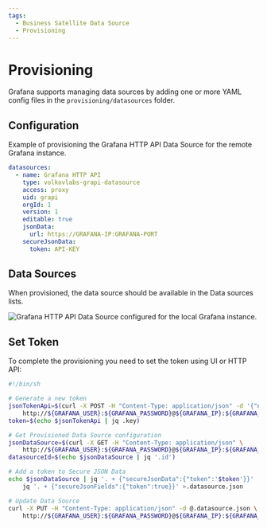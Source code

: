 ```yaml
---
tags:
  - Business Satellite Data Source
  - Provisioning
---
```



# Provisioning

Grafana supports managing data sources by adding one or more YAML config files in the `provisioning/datasources` folder.

## Configuration

Example of provisioning the Grafana HTTP API Data Source for the remote Grafana instance.

```yaml
datasources:
  - name: Grafana HTTP API
    type: volkovlabs-grapi-datasource
    access: proxy
    uid: grapi
    orgId: 1
    version: 1
    editable: true
    jsonData:
      url: https://GRAFANA-IP:GRAFANA-PORT
    secureJsonData:
      token: API-KEY
```

## Data Sources

When provisioned, the data source should be available in the Data sources lists.

<Image
  title="Grafana HTTP API Data Source configured for the local Grafana instance."
  src="/img/plugins/volkovlabs-grapi-datasource/configuration.png"
/>

## Set Token

To complete the provisioning you need to set the token using UI or HTTP API:

```sh
#!/bin/sh

# Generate a new token
jsonTokenApi=$(curl -X POST -H "Content-Type: application/json" -d '{"name":"apiKey-grapi", "role": "Admin"}' \
    http://${GRAFANA_USER}:${GRAFANA_PASSWORD}@${GRAFANA_IP}:${GRAFANA_PORT}/api/auth/keys)
token=$(echo $jsonTokenApi | jq .key)

# Get Provisioned Data Source configuration
jsonDataSource=$(curl -X GET -H "Content-Type: application/json" \
    http://${GRAFANA_USER}:${GRAFANA_PASSWORD}@${GRAFANA_IP}:${GRAFANA_PORT}/api/datasources/name/grapi)
datasourceId=$(echo $jsonDataSource | jq '.id')

# Add a token to Secure JSON Data
echo $jsonDataSource | jq '. + {"secureJsonData":{"token":'$token'}}' |
    jq '. + {"secureJsonFields":{"token":true}}' >.datasource.json

# Update Data Source
curl -X PUT -H "Content-Type: application/json" -d @.datasource.json \
    http://${GRAFANA_USER}:${GRAFANA_PASSWORD}@${GRAFANA_IP}:${GRAFANA_PORT}/api/datasources/${datasourceId}

```
